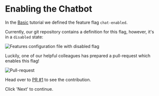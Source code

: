 # Enabling the Chatbot

In the [Basic](/basic) tutorial we defined the feature flag `chat-enabled`.

Currently, our git repository contains a definition for this flag, however, it's in a `disabled` state:

![Features configuration file with disabled flag](/images/gitops/disabled-flag.png)

Luckily, one of our helpful colleagues has prepared a pull-request which enables this flag!

![Pull-request](/images/gitops/pr-one.png)

Head over to [PR #1](http://localhost:3001/flipt/features/pulls/1) to see the contribution.

Click 'Next' to continue.
